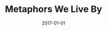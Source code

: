 ---
slug: mwlb
date: 2017-01-01
title: 'Metaphors We Live By'
description: 'Lorem ipsum dolor sit amet, consectetur adipiscing elit. Sed molestie leo ut sodales porta. Vivamus pharetra risus ac fermentum faucibus. Nam in sodales ex.'
published: true
banner: './banner.png'
---
